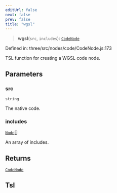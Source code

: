 ```yaml
---
editUrl: false
next: false
prev: false
title: "wgsl"
---
```


> **wgsl**(`src`, `includes`): [`CodeNode`](../classes/Three.WebGPU.CodeNode.html)

Defined in: three/src/nodes/code/CodeNode.js:173

TSL function for creating a WGSL code node.

## Parameters

### src

`string`

The native code.

### includes

[`Node`](../classes/Three.WebGPU.Node.html)[]

An array of includes.

## Returns

[`CodeNode`](../classes/Three.WebGPU.CodeNode.html)

## Tsl
